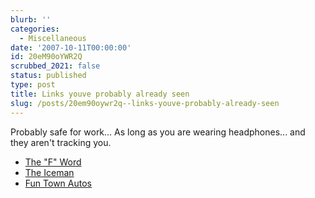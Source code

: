 ```yaml
---
blurb: ''
categories:
  - Miscellaneous
date: '2007-10-11T00:00:00'
id: 20eM90oYWR2Q
scrubbed_2021: false
status: published
type: post
title: Links youve probably already seen
slug: /posts/20em90oywr2q--links-youve-probably-already-seen
---
```


Probably safe for work... As long as you are wearing headphones...
and they aren't tracking you.
-   [The "F" Word](http://www.ebaumsworld.com/flash/play/750)
-   [The Iceman](http://www.funnyordie.com/videos/505)
-   [Fun Town Autos](http://www.funnyordie.com/videos/5468)
